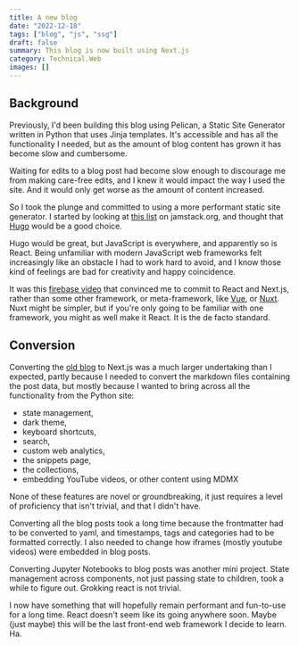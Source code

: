 ```yaml
---
title: A new blog
date: "2022-12-18"
tags: ["blog", "js", "ssg"]
draft: false
summary: This blog is now built using Next.js
category: Technical.Web
images: []
---
```


## Background

Previously, I'd been building this blog using Pelican, a Static Site Generator
written in Python that uses Jinja templates. It's accessible and has all the
functionality I needed, but as the amount of blog content has grown it has
become slow and cumbersome.

Waiting for edits to a blog post had become slow enough to discourage me from
making care-free edits, and I knew it would impact the way I used the site. And
it would only get worse as the amount of content increased.

So I took the plunge and committed to using a more performant static site
generator. I started by looking at [this list](https://jamstack.org/generators/)
on jamstack.org, and thought that [Hugo](https://gohugo.io/) would be a good
choice.

Hugo would be great, but JavaScript is everywhere, and apparently so is React.
Being unfamiliar with modern JavaScript web frameworks felt increasingly like an
obstacle I had to work hard to avoid, and I know those kind of feelings are bad
for creativity and happy coincidence.

It was this [firebase video](https://youtu.be/SJeBRW1QQMA) that convinced me to
commit to React and Next.js, rather than some other framework, or
meta-framework, like [Vue](https://vuejs.org/), or [Nuxt](https://nuxtjs.org/).
Nuxt might be simpler, but if you're only going to be familiar with one
framework, you might as well make it React. It is the de facto standard.

## Conversion

Converting the [old blog](https://python-blog.johnmathews.is) to Next.js was a
much larger undertaking than I expected, partly because I needed to convert the
markdown files containing the post data, but mostly because I wanted to bring
across all the functionality from the Python site:

- state management,
- dark theme,
- keyboard shortcuts,
- search,
- custom web analytics,
- the snippets page,
- the collections,
- embedding YouTube videos, or other content using MDMX

None of these features are novel or groundbreaking, it just requires a level of
proficiency that isn't trivial, and that I didn't have.

Converting all the blog posts took a long time because the frontmatter had to be
converted to yaml, and timestamps, tags and categories had to be formatted
correctly. I also needed to change how iframes (mostly youtube videos) were
embedded in blog posts.

Converting Jupyter Notebooks to blog posts was another mini project. State
management across components, not just passing state to children, took a
while to figure out. Grokking react is not trivial.

I now have something that will hopefully remain performant and fun-to-use for a
long time. React doesn't seem like its going anywhere soon. Maybe (just maybe)
this will be the last front-end web framework I decide to learn. Ha.
